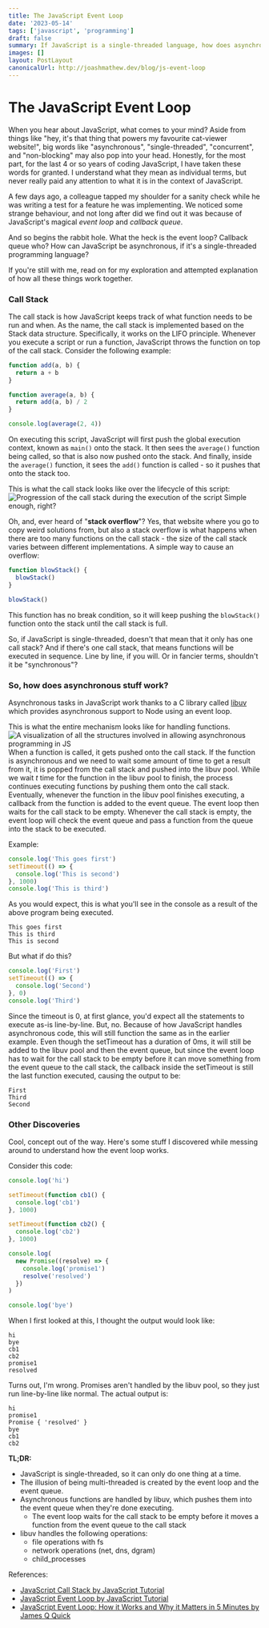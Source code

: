 ```yaml
---
title: The JavaScript Event Loop
date: '2023-05-14'
tags: ['javascript', 'programming']
draft: false
summary: If JavaScript is a single-threaded language, how does asynchronous functions work?
images: []
layout: PostLayout
canonicalUrl: http://joashmathew.dev/blog/js-event-loop
---
```


# The JavaScript Event Loop

When you hear about JavaScript, what comes to your mind? Aside from things like "hey, it's that thing that powers my favourite cat-viewer website!", big words like "asynchronous", "single-threaded", "concurrent", and "non-blocking" may also pop into your head.
Honestly, for the most part, for the last 4 or so years of coding JavaScript, I have taken these words for granted. I understand what they mean as individual terms, but never really paid any attention to what it is in the context of JavaScript.

A few days ago, a colleague tapped my shoulder for a sanity check while he was writing a test for a feature he was implementing. We noticed some strange behaviour, and not long after did we find out it was because of JavaScript's magical _event loop_ and _callback queue_.

And so begins the rabbit hole. What the heck is the event loop? Callback queue who? How can JavaScript be asynchronous, if it's a single-threaded programming language?

If you're still with me, read on for my exploration and attempted explanation of how all these things work together.

### Call Stack

The call stack is how JavaScript keeps track of what function needs to be run and when. As the name, the call stack is implemented based on the Stack data structure. Specifically, it works on the LIFO principle.
Whenever you execute a script or run a function, JavaScript throws the function on top of the call stack.
Consider the following example:

```js
function add(a, b) {
  return a + b
}

function average(a, b) {
  return add(a, b) / 2
}

console.log(average(2, 4))
```

On executing this script, JavaScript will first push the global execution context, known as `main()` onto the stack. It then sees the `average()` function being called, so that is also now pushed onto the stack. And finally, inside the `average()` function, it sees the `add()` function is called - so it pushes that onto the stack too.

This is what the call stack looks like over the lifecycle of this script:
![Progression of the call stack during the execution of the script](/static/images/blog/call_stack.png)
Simple enough, right?

Oh, and, ever heard of "**stack overflow**"? Yes, that website where you go to copy weird solutions from, but also a stack overflow is what happens when there are too many functions on the call stack - the size of the call stack varies between different implementations.
A simple way to cause an overflow:

```js
function blowStack() {
  blowStack()
}

blowStack()
```

This function has no break condition, so it will keep pushing the `blowStack()` function onto the stack until the call stack is full.

So, if JavaScript is single-threaded, doesn't that mean that it only has one call stack? And if there's one call stack, that means functions will be executed in sequence. Line by line, if you will. Or in fancier terms, shouldn't it be "synchronous"?

### So, how does asynchronous stuff work?

Asynchronous tasks in JavaScript work thanks to a C library called [libuv](https://en.wikipedia.org/wiki/Libuv) which provides asynchronous support to Node using an event loop.

This is what the entire mechanism looks like for handling functions.
![A visualization of all the structures involved in allowing asynchronous programming in JS](/static/images/blog/js_structures.png)
When a function is called, it gets pushed onto the call stack. If the function is asynchronous and we need to wait some amount of time to get a result from it, it is popped from the call stack and pushed into the libuv pool. While we wait _t_ time for the function in the libuv pool to finish, the process continues executing functions by pushing them onto the call stack.
Eventually, whenever the function in the libuv pool finishes executing, a callback from the function is added to the event queue. The event loop then waits for the call stack to be empty. Whenever the call stack is empty, the event loop will check the event queue and pass a function from the queue into the stack to be executed.

Example:

```js
console.log('This goes first')
setTimeout(() => {
  console.log('This is second')
}, 1000)
console.log('This is third')
```

As you would expect, this is what you'll see in the console as a result of the above program being executed.

```shell
This goes first
This is third
This is second
```

But what if do this?

```js
console.log('First')
setTimeout(() => {
  console.log('Second')
}, 0)
console.log('Third')
```

Since the timeout is 0, at first glance, you'd expect all the statements to execute as-is line-by-line. But, no. Because of how JavaScript handles asynchronous code, this will still function the same as in the earlier example. Even though the setTimeout has a duration of 0ms, it will still be added to the libuv pool and then the event queue, but since the event loop has to wait for the call stack to be empty before it can move something from the event queue to the call stack, the callback inside the setTimeout is still the last function executed, causing the output to be:

```shell
First
Third
Second
```

### Other Discoveries

Cool, concept out of the way. Here's some stuff I discovered while messing around to understand how the event loop works.

Consider this code:

```js
console.log('hi')

setTimeout(function cb1() {
  console.log('cb1')
}, 1000)

setTimeout(function cb2() {
  console.log('cb2')
}, 1000)

console.log(
  new Promise((resolve) => {
    console.log('promise1')
    resolve('resolved')
  })
)

console.log('bye')
```

When I first looked at this, I thought the output would look like:

```shell
hi
bye
cb1
cb2
promise1
resolved
```

Turns out, I'm wrong. Promises aren't handled by the libuv pool, so they just run line-by-line like normal. The actual output is:

```shell
hi
promise1
Promise { 'resolved' }
bye
cb1
cb2
```

**TL;DR:**

- JavaScript is single-threaded, so it can only do one thing at a time.
- The illusion of being multi-threaded is created by the event loop and the event queue.
- Asynchronous functions are handled by libuv, which pushes them into the event queue when they're done executing.
  - The event loop waits for the call stack to be empty before it moves a function from the event queue to the call stack
- libuv handles the following operations:
  - file operations with fs
  - network operations (net, dns, dgram)
  - child_processes

References:

- [JavaScript Call Stack by JavaScript Tutorial](https://www.javascripttutorial.net/javascript-call-stack/)
- [JavaScript Event Loop by JavaScript Tutorial](https://www.javascripttutorial.net/javascript-event-loop/)
- [JavaScript Event Loop: How it Works and Why it Matters in 5 Minutes by James Q Quick](https://www.youtube.com/watch?v=lqLSNG_79lI)
